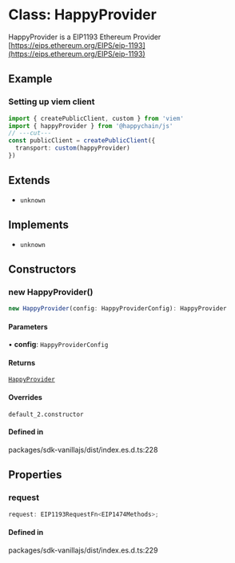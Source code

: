 # Class: HappyProvider

HappyProvider is a EIP1193 Ethereum Provider [https://eips.ethereum.org/EIPS/eip-1193](https://eips.ethereum.org/EIPS/eip-1193)

## Example

### Setting up viem client

```ts twoslash
import { createPublicClient, custom } from 'viem'
import { happyProvider } from '@happychain/js'
// ---cut---
const publicClient = createPublicClient({
  transport: custom(happyProvider)
})
```

## Extends

* `unknown`

## Implements

* `unknown`

## Constructors

### new HappyProvider()

```ts
new HappyProvider(config: HappyProviderConfig): HappyProvider
```

#### Parameters

• **config**: `HappyProviderConfig`

#### Returns

[`HappyProvider`](/react/api/classes/HappyProvider)

#### Overrides

`default_2.constructor`

#### Defined in

packages/sdk-vanillajs/dist/index.es.d.ts:228

## Properties

### request

```ts
request: EIP1193RequestFn<EIP1474Methods>;
```

#### Defined in

packages/sdk-vanillajs/dist/index.es.d.ts:229
